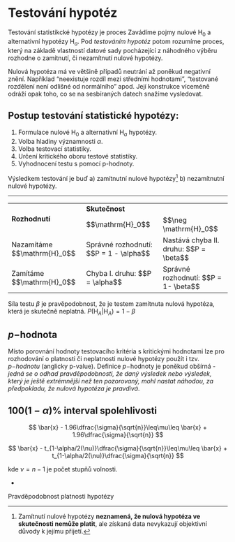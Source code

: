 # Testování hypotéz {#sec-testovani}

Testování statistikcké hypotézy je proces 
Zavádíme pojmy nulové $\mathrm{H}_0$ a alternativní hypotézy $\mathrm{H}_a$. 
Pod *testováním hypotéz* potom rozumíme proces, který na základě 
vlastností datové sady pocházející z náhodného výběru rozhodne o zamítnutí, 
či nezamítnutí nulové hypotézy.

Nulová hypotéza má ve většině případů neutrání až poněkud negativní znění. 
Například "neexistuje rozdíl mezi středními hodnotami", "testované rozdělení 
není odlišné od normálního" apod. Její konstrukce víceméně odráží opak toho, 
co se na sesbíraných datech snažíme vysledovat.

## Postup testování statistické hypotézy:

1.  Formulace nulové $\mathrm{H}_0$ a alternativní $\mathrm{H}_a$ hypotézy.\
2.  Volba hladiny významnosti $\alpha$.\
3.  Volba testovací statistiky.\
4.  Určení kritického oboru testové statistiky.
5.  Vyhodnocení testu s pomocí p-hodnoty.

Výsledkem testování je buď a) zamítnutní nulové hypotézy[^07_testovani-1] b) nezamítnutní nulové hypotézy.

[^07_testovani-1]: Zamítnutí nulové hypotézy **neznamená, že nulová hypotéza ve skutečnosti nemůže platit**, ale získaná data nevykazují objektivní důvody k jejímu přijetí.

```{=html}
<hr>
<table>
  <tr>
    <td rowspan="2"><b>Rozhodnutí</b></td><td colspan="2"><b>Skutečnost</b></td>
  </tr>
  <tr>
    <td>$$\mathrm{H}_0$$</td><td>$$\neg \mathrm{H}_0$$</td>
  </tr>
  <tr>
    <td>Nazamítáme $$\mathrm{H}_0$$</td><td>Správné rozhodnutí: $$P = 1 - \alpha$$</td><td>Nastává chyba II. druhu: $$P = \beta$$</td>
  </tr>
  <tr>
    <td>Zamítáme $$\mathrm{H}_0$$</td><td>Chyba I. druhu: $$P = \alpha$$</td><td>Správné rozhodnutí: $$P = 1- \beta$$</td>
  </tr>
</table>
```

Síla testu $\beta$ je pravěpodobnost, že je testem zamítnuta nulová hypotéza, která je skutečně neplatná. $P(\mathrm{H}_A|\mathrm{H}_A) = 1-\beta$

## $p-$hodnota

Místo porovnání hodnoty testovacího kritéria s kritickými hodnotami lze pro rozhodování o platnosti či neplatnosti nulové hypotézy použít i tzv. *$p-$hodnotu* (anglicky p-value). Definice $p-$hodnoty je poněkud obšírná - *jedná se o odhad pravděpodobnosti, že daný výsledek nebo výsledek, který je ještě extrémnější než ten pozorovaný, mohl nastat náhodou, za předpokladu, že nulová hypotéza je pravdivá*.

## $100(1-\alpha)\%$ interval spolehlivosti

$$
\bar{x} - 1.96\dfrac{\sigma}{\sqrt{n}}\leq\mu\leq \bar{x} + 1.96\dfrac{\sigma}{\sqrt{n}}
$$

$$
\bar{x} - t_{1-\alpha/2(\nu)}\dfrac{\sigma}{\sqrt{n}}\leq\mu\leq \bar{x} + t_{1-\alpha/2(\nu)}\dfrac{\sigma}{\sqrt{n}}
$$

kde $\nu=n-1$ je počet stupňů volnosti.

-

Pravděpodobnost platnosti hypotézy

